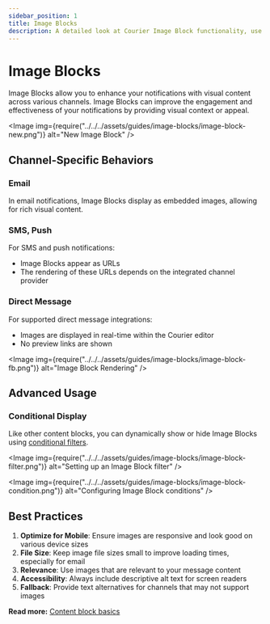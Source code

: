 ```yaml
---
sidebar_position: 1
title: Image Blocks
description: A detailed look at Courier Image Block functionality, use cases and best practices.
---
```



# Image Blocks

Image Blocks allow you to enhance your notifications with visual content across various channels. 
Image Blocks can improve the engagement and effectiveness of your notifications by providing visual context or appeal.

<Image
  img={require("../../../assets/guides/image-blocks/image-block-new.png")}
  alt="New Image Block"
/>

## Channel-Specific Behaviors

### Email

In email notifications, Image Blocks display as embedded images, allowing for rich visual content.

### SMS, Push

For SMS and push notifications:
- Image Blocks appear as URLs
- The rendering of these URLs depends on the integrated channel provider

### Direct Message

For supported direct message integrations:
- Images are displayed in real-time within the Courier editor
- No preview links are shown

<Image
  img={require("../../../assets/guides/image-blocks/image-block-fb.png")}
  alt="Image Block Rendering"
/>

## Advanced Usage

### Conditional Display

Like other content blocks, you can dynamically show or hide Image Blocks using [conditional filters](../notification-settings/send-conditions.mdx#for-content-blocks).

<Image
  img={require("../../../assets/guides/image-blocks/image-block-filter.png")}
  alt="Setting up an Image Block filter"
/>

<Image
  img={require("../../../assets/guides/image-blocks/image-block-condition.png")}
  alt="Configuring Image Block conditions"
/>

## Best Practices

1. **Optimize for Mobile**: Ensure images are responsive and look good on various device sizes
2. **File Size**: Keep image file sizes small to improve loading times, especially for email
3. **Relevance**: Use images that are relevant to your message content
4. **Accessibility**: Always include descriptive alt text for screen readers
5. **Fallback**: Provide text alternatives for channels that may not support images

**Read more:** [Content block basics](content-block-basics.mdx)